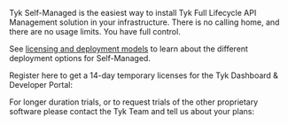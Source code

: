 ---
---

Tyk Self-Managed is the easiest way to install Tyk Full Lifecycle API Management solution in your infrastructure. There is no calling home, and there are no usage limits. You have full control. 

See [licensing and deployment models](/5.5/tyk-on-premises/licensing) to learn about the different deployment options for Self-Managed.

Register here to get a 14-day temporary licenses for the Tyk Dashboard & Developer Portal:

<ButtonLeft href="https://tyk.io/sign-up/" color="green" content="Free trial" />

For longer duration trials, or to request trials of the other proprietary software please contact the Tyk Team and tell us about your plans:

<ButtonLeft href="https://tyk.io/contact/" color="green" content="Contact us" />